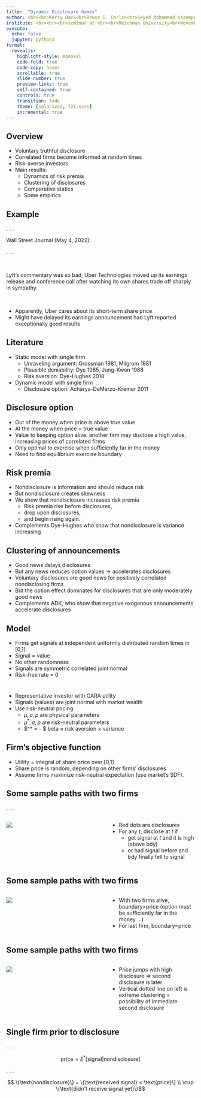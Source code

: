 ```yaml
---
title:  "Dynamic Disclosure Games"
author: <br><br>Kerry Back<br>Bruce I. Carlin<br>Seyed Mohammad Kazempour<br>Chloe L. Xie
institute: <br><br><br>seminar at <br><br>Reichman University<br>November 2022
execute:
  echo: false
  jupyter: python3
format: 
  revealjs:
    highlight-style: monokai
    code-fold: true
    code-copy: hover
    scrollable: true
    slide-number: true
    preview-links: true
    self-contained: true
    controls: true
    transition: fade
    theme: [solarized, 721.scss]
    incremental: true
---
```


## Overview

- Voluntary truthful disclosure
- Correlated firms become informed at random times
- Risk-averse investors
- Main results:
  - Dynamics of risk premia
  - Clustering of disclosures
  - Comparative statics
  - Some empirics

## Example 

. . .

Wall Street Journal
(May 4, 2022):

. . .

<br>

Lyft's commentary was so bad, Uber Technologies moved up its earnings
release and conference call after watching its own shares trade off sharply in sympathy.

<br>

- Apparently, Uber cares about its short-term share price
- Might have delayed its earnings announcement had Lyft reported exceptionally good results

## Literature

- Static model with single firm
  - Unraveling argument: Grossman 1981, Milgrom 1981
  - Plausible deniability: Dye 1985, Jung-Kwon 1988 
  - Risk aversion: Dye-Hughes 2018

- Dynamic model with single firm
  - Disclosure option: Acharya-DeMarzo-Kremer 2011

## Disclosure option

- Out of the money when price is above true value
- At the money when price = true value
- Value to keeping option alive: another firm may disclose a high value, increasing prices of correlated firms
- Only optimal to exercise when sufficiently far in the money
- Need to find equilibrium exercise boundary

## Risk premia

- Nondisclosure is information and should reduce risk
- But nondisclosure creates skewness
- We show that nondisclosure increases risk premia
  - Risk premia rise before disclosures,
  - drop upon disclosures, 
  - and begin rising again.
- Complements Dye-Hughes who show that nondisclosure is variance increasing

## Clustering of announcements
  
- Good news delays disclosures  
- But any news reduces option values $\rightarrow$ accelerates disclosures
- Voluntary disclosures are good news for positively correlated nondisclosing firms
- But the option effect dominates for disclosures that are only moderately good news
- Complements ADK, who show that negative exogenous announcements accelerate disclosures

## Model

- Firms get signals at independent uniformly distributed random times in [0,1].
- Signal = value
- No other randomness
- Signals are symmetric correlated joint normal
- Risk-free rate = 0

#

- Representative investor with CARA utility
- Signals (values) are joint normal with market wealth
- Use risk-neutral pricing
  - $\mu, \sigma, \rho$ are physical parameters
  - $\mu^*, \sigma, \rho$ are risk-neutral parameters
  - $\mu^* = \mu - $ beta $\times$ risk aversion $\times$ variance

## Firm's objective function

- Utility = integral of share price over [0,1]
- Share price is random, depending on other firms' disclosures
- Assume firms maximize risk-neutral expectation (use market's SDF).


## Some sample paths with two firms

. . .

:::: {.columns}
::: {.column width=70}
![](figures/paths.png)
:::
::: {.column width=40}

- Red dots are disclosures
- For any $t$, disclose at $t$ if
  - get signal at $t$ and it is high (above bdy)
  - or had signal before and bdy finally fell to signal
:::
::::

## Some sample paths with two firms

:::: {.columns}
::: {.column width=70}
![](figures/paths.png)
:::
::: {.column width=40}
- With two firms alive, boundary>price (option must be sufficiently far in the money ...)
- For last firm, boundary=price
:::
::::

## Some sample paths with two firms

:::: {.columns}
::: {.column width=70}
![](figures/paths.png)
:::
::: {.column width=40}

- Price jumps with high disclosure $\Rightarrow$ second disclosure is later
- Vertical dotted line on left is extreme clustering = possibility of immediate second disclosure
:::
::::

## Single firm prior to disclosure

. . .

$$\text{price} = E^*[\text{signal} | \text{nondisclosure}]$$

. . .

$$
\{\text{nondisclosure}\} = \{\text{received signal} < \text{price}\} \\ \cup \{\text{didn't receive signal yet}\}$$






